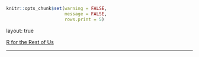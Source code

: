 ```r
knitr::opts_chunk$set(warning = FALSE,
                      message = FALSE,
                      rows.print = 5)
```

layout: true
  
<div class="dk-footer">
<span>
<a href="https://rfortherestofus.com/" target="_blank">R for the Rest of Us
</a>
</span>
</div> 

---